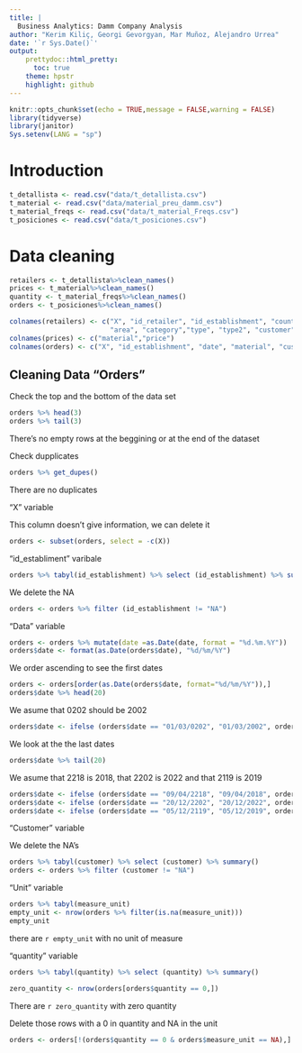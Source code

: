 ```yaml
---
title: |
  Business Analytics: Damm Company Analysis
author: "Kerim Kiliç, Georgi Gevorgyan, Mar Muñoz, Alejandro Urrea"
date: '`r Sys.Date()`'
output: 
    prettydoc::html_pretty:
      toc: true
    theme: hpstr
    highlight: github
---
```



```r
knitr::opts_chunk$set(echo = TRUE,message = FALSE,warning = FALSE)
library(tidyverse)
library(janitor)
Sys.setenv(LANG = "sp")
```

# Introduction
```r
t_detallista <- read.csv("data/t_detallista.csv")
t_material <- read.csv("data/material_preu_damm.csv")
t_material_freqs <- read.csv("data/t_material_Freqs.csv")
t_posiciones <- read.csv("data/t_posiciones.csv")
```



# Data cleaning

```r
retailers <- t_detallista%>%clean_names()
prices <- t_material%>%clean_names()
quantity <- t_material_freqs%>%clean_names()
orders <- t_posiciones%>%clean_names()
```


```r
colnames(retailers) <- c("X", "id_retailer", "id_establishment", "country", "distributor", "region",
                         "area", "category","type", "type2", "customer")
colnames(prices) <- c("material","price")
colnames(orders) <- c("X", "id_establishment", "date", "material", "customer", "measure_unit", "quantity")
```


## Cleaning Data "Orders"

Check the top and the bottom of the data set
```r
orders %>% head(3)
orders %>% tail(3)
```

There's no empty rows at the beggining or at the end of the dataset

Check dupplicates
```r
orders %>% get_dupes()
```
There are no duplicates

"X" variable

This column doesn't give information, we can delete it 
```r
orders <- subset(orders, select = -c(X))
```

"id_establiment" varibale  
```r
orders %>% tabyl(id_establishment) %>% select (id_establishment) %>% summary()
```

We delete the NA
```r
orders <- orders %>% filter (id_establishment != "NA")
```

"Data" variable
```r
orders <- orders %>% mutate(date =as.Date(date, format = "%d.%m.%Y"))
orders$date <- format(as.Date(orders$date), "%d/%m/%Y")
```

We order ascending to see the first dates 
```r
orders <- orders[order(as.Date(orders$date, format="%d/%m/%Y")),]
orders$date %>% head(20)
```

We asume that 0202 should be 2002
```r
orders$date <- ifelse (orders$date == "01/03/0202", "01/03/2002", orders$date)
```

We look at the the last dates 
```r
orders$date %>% tail(20)
```

We asume that 2218 is 2018, that 2202 is 2022 and that 2119 is 2019 
```r
orders$date <- ifelse (orders$date == "09/04/2218", "09/04/2018", orders$date)
orders$date <- ifelse (orders$date == "20/12/2202", "20/12/2022", orders$date)
orders$date <- ifelse (orders$date == "05/12/2119", "05/12/2019", orders$date)
```

"Customer" variable

We delete the NA's
```r
orders %>% tabyl(customer) %>% select (customer) %>% summary()
orders <- orders %>% filter (customer != "NA")
```


"Unit" variable
```r
orders %>% tabyl(measure_unit)
empty_unit <- nrow(orders %>% filter(is.na(measure_unit)))
empty_unit
```
there are `r empty_unit` with no unit of measure

"quantity" variable
```r
orders %>% tabyl(quantity) %>% select (quantity) %>% summary()
```

```r
zero_quantity <- nrow(orders[orders$quantity == 0,])

```
There are `r zero_quantity` with zero quantity

Delete those rows with a 0 in quantity and NA in the unit
```r
orders <- orders[!(orders$quantity == 0 & orders$measure_unit == NA),]
```

